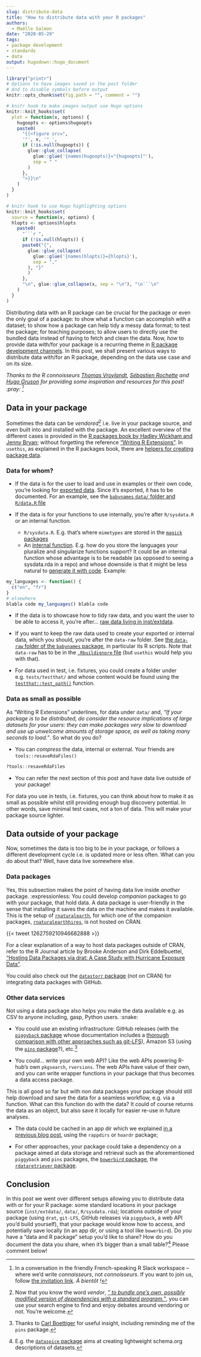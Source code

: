 ```yaml
---
slug: distribute-data
title: "How to distribute data with your R packages"
authors:
  - Maëlle Salmon
date: "2020-05-29"
tags:
- package development
- standards
- data
output: hugodown::hugo_document
---
```


```r
library("printr")
# Options to have images saved in the post folder
# And to disable symbols before output
knitr::opts_chunk$set(fig.path = "", comment = "")

# knitr hook to make images output use Hugo options
knitr::knit_hooks$set(
  plot = function(x, options) {
    hugoopts <- options$hugoopts
    paste0(
      "{{<figure src=",
      '"', x, '" ',
      if (!is.null(hugoopts)) {
        glue::glue_collapse(
          glue::glue('{names(hugoopts)}="{hugoopts}"'),
          sep = " "
        )
      },
      ">}}\n"
    )
  }
)

# knitr hook to use Hugo highlighting options
knitr::knit_hooks$set(
  source = function(x, options) {
  hlopts <- options$hlopts
    paste0(
      "```r ",
      if (!is.null(hlopts)) {
      paste0("{",
        glue::glue_collapse(
          glue::glue('{names(hlopts)}={hlopts}'),
          sep = ","
        ), "}"
        )
      },
      "\n", glue::glue_collapse(x, sep = "\n"), "\n```\n"
    )
  }
)
```

Distributing data with an R package can be crucial for the package or even the only goal of a package:
to show what a function can accomplish with a dataset; to show how a package can help tidy a messy data format; to test the package; for teaching purposes; to allow users to directly use the bundled data instead of having to fetch and clean the data.
Now, _how_ to provide data with/for your package is a recurring theme in [R package development channels](/2019/04/11/r-package-devel/).
In this post, we shall present various ways to distribute data with/for an R package, depending on the data use case and on its size.

_Thanks to the R connoisseurs [Thomas Vroylandt](https://tvroylandt.netlify.app/), [Sébastien Rochette](https://statnmap.com/) and [Hugo Gruson](https://www.normalesup.org/~hgruson/) for providing some inspiration and resources for this post! :pray: [^grrr]_

## Data in your package

Sometimes the data can be *vendored*[^vendor] i.e. live in your package source, and even built into and installed with the package.
An excellent overview of the different cases is provided in the [R packages book by Hadley Wickham and Jenny Bryan](https://r-pkgs.org/data.html); without forgetting the reference ["Writing R Extensions"](https://cran.r-project.org/doc/manuals/r-release/R-exts.html#Data-in-packages).
In `usethis`, as explained in the R packages book, there are [helpers for creating package data](https://usethis.r-lib.org/reference/use_data.html).

### Data for whom?

* If the data is for the user to load and use in examples or their own code, you're looking for [exported data](https://r-pkgs.org/data.html#data-data).
Since it's exported, it has to be documented. 
For an example, see the [`babynames` `data/` folder and `R/data.R` file](https://github.com/hadley/babynames/)

* If the data is for your functions to use internally, you're after `R/sysdata.R` or an internal function.

    * `R/sysdata.R`. E.g. that's where `mimetypes` are stored in the [`magick` packages](https://github.com/ropensci/magick/blob/c116b2b8505f491db72a139b61cd543b7a2ce873/tools/mimetypes.R)
    * An [internal function](/2019/12/12/internal-functions/). E.g. how do you store the languages your pluralize and singularize functions support? It could be an internal function whose advantage is to be readable (as opposed to seeing a sysdata.rda in a repo) and whose downside is that it might be less natural to [generate it with code](/2020/02/10/code-generation/). Example:

```r
my_languages <- function() {
  c("en", "fr")
}
# elsewhere
blabla code my_languages() blabla code
```

* If the data is to showcase how to tidy raw data, and you want the user to be able to access it, you're after... [raw data living in inst/extdata](https://r-pkgs.org/data.html#data-extdata).

* If you want to keep the raw data used to create your exported or internal data, which you should, you're after the `data-raw` folder.
See [the `data-raw` folder of the `babynames` package](https://github.com/hadley/babynames/tree/master/data-raw), in particular its R scripts.
Note that `data-raw` has to be in the [`.Rbuildignore` file](/2020/05/20/rbuildignore/) (but `usethis` would help you with that).

* For data used in test, i.e. fixtures, you could create a folder under e.g. `tests/testthat/` and whose content would be found using the [`testthat::test_path()`](https://testthat.r-lib.org/reference/test_path.html) function.

### Data as small as possible

As "Writing R Extensions" underlines, for data under `data/` and, _"If your package is to be distributed, do consider the resource implications of large datasets for your users: they can make packages very slow to download and use up unwelcome amounts of storage space, as well as taking many seconds to load."_.
So what do you do?

* You can _compress_ the data, internal or external. Your friends are `tools::resaveRdaFiles()`

```r
?tools::resaveRdaFiles
```

* You can refer the next section of this post and have data live outside of your package!

For data you use in tests, i.e. fixtures, you can think about how to make it as small as possible whilst still providing enough bug discovery potential.
In other words, save minimal test cases, not a ton of data.
This will make your package source lighter.

## Data outside of your package

Now, sometimes the data is too big to be in your package, or follows a different development cycle i.e. is updated more or less often.
What can you do about that?
Well, have data live somewhere else.

### Data packages

Yes, this subsection makes the point of having data live inside _another_ package.  :expressionless:
You could develop _companion_ packages to go with your package, that hold data.
A data package is user-friendly in the sense that installing it saves the data on the machine and makes it available.
This is the setup of [`rnaturalearth`](https://github.com/ropensci/rnaturalearth), for which one of the companion packages, [`rnaturalearthhires`](https://github.com/ropensci/rnaturalearthhires), is not hosted on CRAN.


{{< tweet 1262759210946682888 >}}

For a clear explanation of a way to host data packages outside of CRAN, refer to the R Journal article by Brooke Anderson and Dirk Eddelbuettel, ["Hosting Data Packages via drat: A Case Study with Hurricane Exposure Data"](https://journal.r-project.org/archive/2017/RJ-2017-026/index.html).

You could also check out the [`datastorr` package](https://docs.ropensci.org/datastorr/) (not on CRAN) for integrating data packages with GitHub.

### Other data services

Not using a data package also helps you make the data available e.g. as CSV to anyone including, gasp, Python users. :snake:

* You could use an existing infrastructure: GitHub releases (with the [`piggyback` package](https://docs.ropensci.org/piggyback/) whose documentation includes a [thorough comparison with other approaches such as git-LFS](https://docs.ropensci.org/piggyback/articles/alternatives.html)), Amazon S3 (using the [`pins` package](http://pins.rstudio.com/)?), etc.[^cb]

* You could... write your own web API? Like the web APIs powering R-hub's own `pkgsearch`, `rversions`. The web APIs have value of their own, and you can write wrapper functions in your package that thus becomes a data access package.

This is all good so far but with non data packages your package should still help download and save the data for a seamless workflow, e.g. via a function.
What can this function do with the data?
It could of course returns the data as an object, but also save it locally for easier re-use in future analyses.

* The data could be cached in an app dir which we explained [in a previous blog post](/2020/03/12/user-preferences/), using the `rappdirs` or `hoardr` package;

* For other approaches, your package could take a dependency on a package aimed at data storage and retrieval such as the aforementioned `piggyback` and `pins` packages, the [`bowerbird` package](https://docs.ropensci.org/bowerbird/), the [`rdataretriever` package](https://docs.ropensci.org/rdataretriever/).

## Conclusion

In this post we went over different setups allowing you to distribute data with or for your R package: some standard locations in your package source (`inst/extdata/`, `data/`, `R/sysdata.rda`); locations outside of your package (using `drat`, `git-LFS`, GitHub releases via `piggyback`, a web API you'd build yourself), that your package would know how to access, and potentially save locally (in an app dir, or using a tool like `bowerbird`).
Do _you_ have a "data and R package" setup you'd like to share?
How do you document the data you share, when it's bigger than a small table?[^dataspice]
Please comment below!

[^grrr]: In a conversation in the friendly French-speaking R Slack workspace -- where we'd write _connaisseurs_, not _connoisseurs_. If you want to join us, follow [the invitation link](https://github.com/frrrenchies/frrrenchies#cat-chat-et-discussions-instantan%C3%A9es-cat). _À bientôt !_
[^vendor]: Now that you know the word *vendor*, [_" to bundle one's own, possibly modified version of dependencies with a standard program."_](https://www.wordhippo.com/what-is/the-verb-for/vendor.html), you can use your search engine to find and enjoy debates around vendoring or not. You're welcome.
[^dataspice]: E.g. the [`dataspice` package](https://github.com/ropenscilabs/dataspice) aims at creating lightweight schema.org descriptions of datasets.
[^cb]: Thanks to [Carl Boettiger](https://www.carlboettiger.info/) for useful insight, including reminding me of the `pins` package.